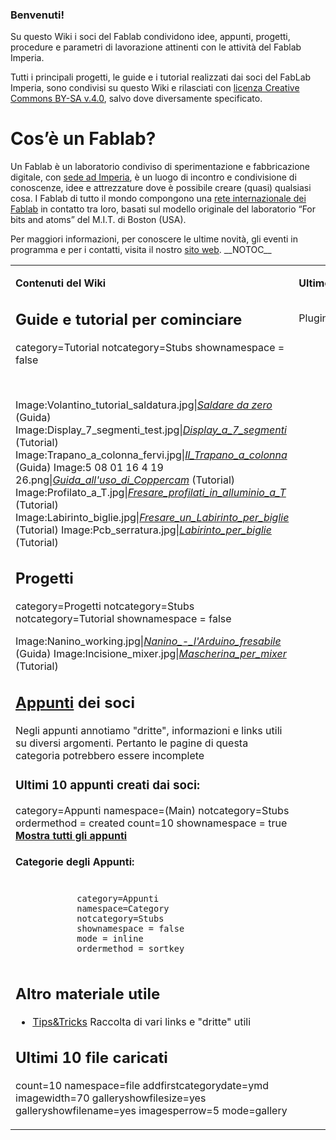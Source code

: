 === Benvenuti! ===
Su questo Wiki i soci del Fablab condividono idee, appunti, progetti, procedure e parametri di lavorazione attinenti con le attività del Fablab Imperia.

Tutti i principali progetti, le guide e i tutorial realizzati dai soci del FabLab Imperia, sono condivisi su questo Wiki e rilasciati con [https://creativecommons.org/licenses/by-sa/4.0/deed.it licenza Creative Commons BY-SA v.4.0], salvo dove diversamente specificato.

= Cos’è un Fablab? =
Un Fablab è un laboratorio condiviso di sperimentazione e fabbricazione digitale, con [http://osm.org/go/xXaeet~E-?m= sede ad Imperia], è un luogo di incontro e condivisione di conoscenze, idee e attrezzature dove è possibile creare (quasi) qualsiasi cosa. I Fablab di tutto il mondo compongono una  [https://www.fablabs.io/map rete internazionale dei Fablab] in contatto tra loro, basati sul modello originale del laboratorio “For bits and atoms” del M.I.T. di Boston (USA).

Per maggiori informazioni, per conoscere le ultime novità, gli eventi in programma e per i contatti, visita il nostro [http://www.fablabimperia.org sito web].
__NOTOC__     

{| style="border:0; margin: 0; width: 100%; border-spacing: 10px;" role="presentation"
| style="vertical-align: top; width:400px" |
<div class="mainpage_hubtitle">'''Contenuti del Wiki'''</div>
<div class="mainpage_boxcontents">

== Guide e tutorial per cominciare ==
<dynamicpagelist>
category=Tutorial
notcategory=Stubs
shownamespace = false
</dynamicpagelist>

<br /><gallery mode="packed-hover" heights="100">
Image:Volantino_tutorial_saldatura.jpg|''[[Saldare da zero|Saldare da zero]]'' (Guida)
Image:Display_7_segmenti_test.jpg|''[[Display_a_7_segmenti|Display_a_7_segmenti]]'' (Tutorial)
Image:Trapano_a_colonna_fervi.jpg|''[[Il_Trapano_a_colonna|Il_Trapano_a_colonna]]'' (Guida)
Image:5 08 01 16 4 19 26.png|''[[Guida_all'uso_di_Coppercam|Guida_all'uso_di_Coppercam]]'' (Tutorial)
Image:Profilato_a_T.jpg|''[[Fresare_profilati_in_alluminio_a_T|Fresare_profilati_in_alluminio_a_T]]'' (Tutorial)
Image:Labirinto_biglie.jpg|''[[Fresare_un_Labirinto_per_biglie|Fresare_un_Labirinto_per_biglie]]'' (Tutorial)
Image:Pcb_serratura.jpg|''[[Realizzare_PCB_con_una_fresatrice_CNC|Labirinto_per_biglie]]'' (Tutorial)
</gallery>

== Progetti ==
<dynamicpagelist>
category=Progetti
notcategory=Stubs
notcategory=Tutorial
shownamespace = false
</dynamicpagelist>
<br />
<gallery mode="packed-hover" heights="100">
Image:Nanino_working.jpg|''[[Nanino_-_l'Arduino_fresabile|Nanino_-_l'Arduino_fresabile]]'' (Guida)
Image:Incisione_mixer.jpg|''[[Mascherina_per_mixer|Mascherina_per_mixer]]'' (Tutorial)
</gallery>

== [[:Category:Appunti|Appunti]] dei soci ==
Negli appunti annotiamo "dritte", informazioni e links utili su diversi argomenti. Pertanto le pagine di questa categoria potrebbero essere incomplete

=== Ultimi 10 appunti creati dai soci: ===
<dynamicpagelist>
category=Appunti
namespace=(Main)
notcategory=Stubs
ordermethod = created
count=10
shownamespace = true
</dynamicpagelist>
[[:Category:Appunti|'''Mostra tutti gli appunti''']]
 
==== Categorie degli Appunti: ====
 <dynamicpagelist>
             category=Appunti
             namespace=Category
             notcategory=Stubs
             shownamespace = false
             mode = inline
             ordermethod = sortkey
             </dynamicpagelist>

== Altro materiale utile ==
*[[Tips&Tricks]] Raccolta di vari links e "dritte" utili 


== Ultimi 10 file caricati ==
<dynamicpagelist>
count=10
namespace=file
addfirstcategorydate=ymd
imagewidth=70
galleryshowfilesize=yes
galleryshowfilename=yes
imagesperrow=5
mode=gallery
</dynamicpagelist>

</div>
| style="vertical-align: top;width:500px" |
<div class="mainpage_hubtitle">'''Ultime novità'''</div>
<div class="mainpage_boxcontents" align="center">
{{#widget:Facebook Page Plugin|profile=https://www.facebook.com/fablabimperia/|height=2000|tabs=timeline,events|width=500}}
</div>
|}
